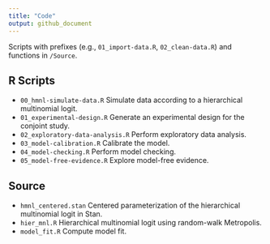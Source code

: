 ```yaml
---
title: "Code"
output: github_document
---
```


Scripts with prefixes (e.g., `01_import-data.R`, `02_clean-data.R`) and functions in `/Source`.

## R Scripts

- `00_hmnl-simulate-data.R` Simulate data according to a hierarchical multinomial logit.
- `01_experimental-design.R` Generate an experimental design for the conjoint study.
- `02_exploratory-data-analysis.R` Perform exploratory data analysis.
- `03_model-calibration.R` Calibrate the model.
- `04_model-checking.R` Perform model checking.
- `05_model-free-evidence.R` Explore model-free evidence.

## Source

- `hmnl_centered.stan` Centered parameterization of the hierarchical multinomial logit in Stan.
- `hier_mnl.R` Hierarchical multinomial logit using random-walk Metropolis.
- `model_fit.R` Compute model fit.
